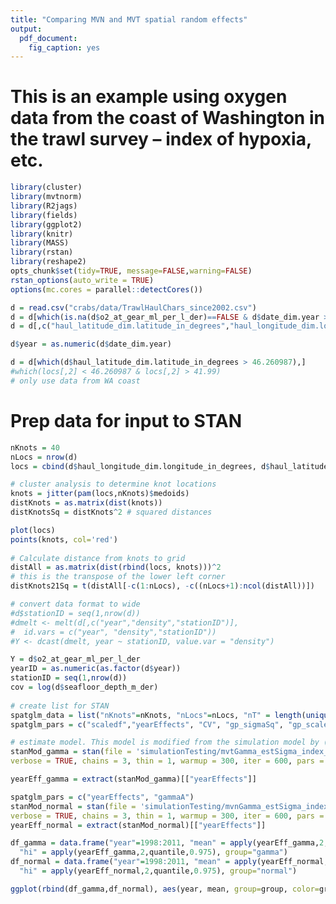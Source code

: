 ```yaml
---
title: "Comparing MVN and MVT spatial random effects"
output:
  pdf_document:
    fig_caption: yes
---
```


# This is an example using oxygen data from the coast of Washington in the trawl survey -- index of hypoxia, etc. 

```r
library(cluster)
library(mvtnorm)
library(R2jags)
library(fields)
library(ggplot2)
library(knitr)
library(MASS)
library(rstan)
library(reshape2)
opts_chunk$set(tidy=TRUE, message=FALSE,warning=FALSE)
rstan_options(auto_write = TRUE)
options(mc.cores = parallel::detectCores())
```

```r
d = read.csv("crabs/data/TrawlHaulChars_since2002.csv")
d = d[which(is.na(d$o2_at_gear_ml_per_l_der)==FALSE & d$date_dim.year > 2008),]
d = d[,c("haul_latitude_dim.latitude_in_degrees","haul_longitude_dim.longitude_in_degrees","date_dim.year","o2_at_gear_ml_per_l_der","seafloor_depth_m_der")]

d$year = as.numeric(d$date_dim.year)

d = d[which(d$haul_latitude_dim.latitude_in_degrees > 46.260987),]
#which(locs[,2] < 46.260987 & locs[,2] > 41.99)
# only use data from WA coast

```

# Prep data for input to STAN

```r
nKnots = 40
nLocs = nrow(d)
locs = cbind(d$haul_longitude_dim.longitude_in_degrees, d$haul_latitude_dim.latitude_in_degrees)

# cluster analysis to determine knot locations
knots = jitter(pam(locs,nKnots)$medoids)
distKnots = as.matrix(dist(knots))
distKnotsSq = distKnots^2 # squared distances

plot(locs)
points(knots, col='red')
  
# Calculate distance from knots to grid
distAll = as.matrix(dist(rbind(locs, knots)))^2
# this is the transpose of the lower left corner
distKnots21Sq = t(distAll[-c(1:nLocs), -c((nLocs+1):ncol(distAll))])

# convert data format to wide
#d$stationID = seq(1,nrow(d))
#dmelt <- melt(d[,c("year","density","stationID")], 
#  id.vars = c("year", "density","stationID"))
#Y <- dcast(dmelt, year ~ stationID, value.var = "density")

Y = d$o2_at_gear_ml_per_l_der
yearID = as.numeric(as.factor(d$year))
stationID = seq(1,nrow(d))
cov = log(d$seafloor_depth_m_der)
  
# create list for STAN
spatglm_data = list("nKnots"=nKnots, "nLocs"=nLocs, "nT" = length(unique(yearID)), "N" = length(Y), "stationID" = stationID, "yearID" = yearID, "y" = Y, "distKnotsSq" = distKnotsSq, "distKnots21Sq" = distKnots21Sq, "cov"=cov)
spatglm_pars = c("scaledf","yearEffects", "CV", "gp_sigmaSq", "gp_scale")

# estimate model. This model is modified from the simulation model by (1) including indices to allow NAs in the inputted data, and (2) including estimated year effects (intercepts)
stanMod_gamma = stan(file = 'simulationTesting/mvtGamma_estSigma_index_cov.stan',data = spatglm_data, 
verbose = TRUE, chains = 3, thin = 1, warmup = 300, iter = 600, pars = spatglm_pars)

yearEff_gamma = extract(stanMod_gamma)[["yearEffects"]]

spatglm_pars = c("yearEffects", "gammaA")
stanMod_normal = stan(file = 'simulationTesting/mvnGamma_estSigma_index.stan',data = spatglm_data, 
verbose = TRUE, chains = 3, thin = 1, warmup = 300, iter = 600, pars = spatglm_pars)
yearEff_normal = extract(stanMod_normal)[["yearEffects"]]
```

```r
df_gamma = data.frame("year"=1998:2011, "mean" = apply(yearEff_gamma,2,mean), "lo" = apply(yearEff_gamma,2,quantile,0.025),
  "hi" = apply(yearEff_gamma,2,quantile,0.975), group="gamma")
df_normal = data.frame("year"=1998:2011, "mean" = apply(yearEff_normal,2,mean), "lo" = apply(yearEff_normal,2,quantile,0.025),
  "hi" = apply(yearEff_normal,2,quantile,0.975), group="normal")

ggplot(rbind(df_gamma,df_normal), aes(year, mean, group=group, color=group)) + geom_ribbon(aes(ymin = lo, ymax = hi), alpha=0.3)
```


  

